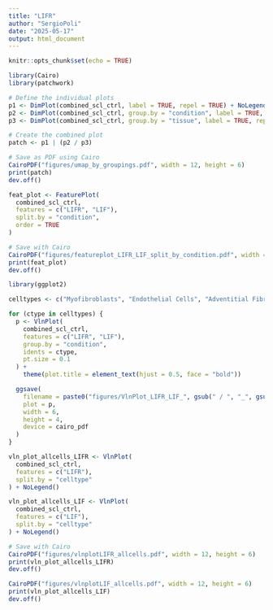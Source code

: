 ```yaml
---
title: "LIFR"
author: "SergioPoli"
date: "2025-05-17"
output: html_document
---
```


```r
knitr::opts_chunk$set(echo = TRUE)
```

```r
library(Cairo)
library(patchwork)

# Define the individual plots
p1 <- DimPlot(combined_scl_ctrl, label = TRUE, repel = TRUE) + NoLegend()
p2 <- DimPlot(combined_scl_ctrl, group.by = "condition", label = TRUE, repel = TRUE)
p3 <- DimPlot(combined_scl_ctrl, group.by = "tissue", label = TRUE, repel = TRUE) + NoLegend()

# Create the combined plot
patch <- p1 | (p2 / p3)

# Save as PDF using Cairo
CairoPDF("figures/umap_by_groupings.pdf", width = 12, height = 6)
print(patch)
dev.off()

```



```r
feat_plot <- FeaturePlot(
  combined_scl_ctrl,
  features = c("LIFR", "LIF"),
  split.by = "condition",
  order = TRUE
)

# Save with Cairo
CairoPDF("figures/featureplot_LIFR_LIF_split_by_condition.pdf", width = 12, height = 6)
print(feat_plot)
dev.off()
```


```r
library(ggplot2)

celltypes <- c("Myofibroblasts", "Endothelial Cells", "Adventitial Fibroblasts", "Pericytes / SMCs", "Mast Cells")

for (ctype in celltypes) {
  p <- VlnPlot(
    combined_scl_ctrl,
    features = c("LIFR", "LIF"),
    group.by = "condition",
    idents = ctype,
    pt.size = 0.1
  ) +
    theme(plot.title = element_text(hjust = 0.5, face = "bold"))

  ggsave(
    filename = paste0("figures/VlnPlot_LIFR_LIF_", gsub(" / ", "_", gsub(" ", "_", ctype)), ".pdf"),
    plot = p,
    width = 6,
    height = 4,
    device = cairo_pdf
  )
}

```


```r
vln_plot_allcells_LIFR <- VlnPlot(
  combined_scl_ctrl,
  features = c("LIFR"),
  split.by = "celltype"
) + NoLegend()

vln_plot_allcells_LIF <- VlnPlot(
  combined_scl_ctrl,
  features = c("LIF"),
  split.by = "celltype"
) + NoLegend()

# Save with Cairo
CairoPDF("figures/vlnplotLIFR_allcells.pdf", width = 12, height = 6)
print(vln_plot_allcells_LIFR)
dev.off()

CairoPDF("figures/vlnplotLIF_allcells.pdf", width = 12, height = 6)
print(vln_plot_allcells_LIF)
dev.off()
```
